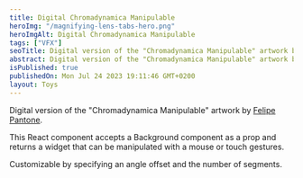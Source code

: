 ```yaml
---
title: Digital Chromadynamica Manipulable
heroImg: "/magnifying-lens-tabs-hero.png"
heroImgAlt: Digital Chromadynamica Manipulable
tags: ["VFX"]
seoTitle: Digital version of the "Chromadynamica Manipulable" artwork by Felipe Pantone. | Artur Bień
abstract: Digital version of the "Chromadynamica Manipulable" artwork by Felipe Pantone.
isPublished: true
publishedOn: Mon Jul 24 2023 19:11:46 GMT+0200
layout: Toys
---
```


<ChromadynamicaManipulable />

Digital version of the "Chromadynamica Manipulable" artwork
by [Felipe Pantone](https://www.felipepantone.com/).

This React component accepts a Background component as a prop and returns a
widget that can be manipulated with a mouse or touch gestures.

Customizable by specifying an angle offset and the number of segments.
